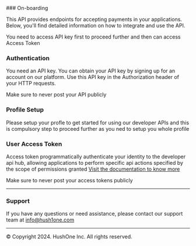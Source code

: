 
<Steps>
### On-boarding

This API provides endpoints for accepting payments in your applications. Below, you'll find detailed information on how to integrate and use the API.

<Callout type="info" emoji="ℹ️">
 You need to access API key first to proceed further and then can access Access Token
</Callout>

### Authentication

You need an API key. You can obtain your API key by signing up for an account on our platform. Use this API key in the Authorization header of your HTTP requests.



<Callout type="warning" emoji="⚠️">
 Make sure to never post your API publicly
</Callout>

<Onboarding/>

### Profile Setup
Please setup your profle to get started for using our developer APIs and this is compulsory step to proceed further as you ned to setup you whole profile 
<ProfileSetup/>

### User Access Token

Access token programmatically authenticate your identity to the developer api hub,
allowing applications to perform specific api actions specified by the scope of permissions granted
[Visit the documentation to know more](https://hushh.gitbook.io/hushh-docs)


<Callout type="warning" emoji="⚠️">
 Make sure to never post your access tokens publicly
</Callout>

<AccessToken/>

</Steps>

----



### Support
If you have any questions or need assistance, please contact our support team 
at info@hush1one.com

----

© Copyright 2024. HushOne Inc. All rights reserved.
